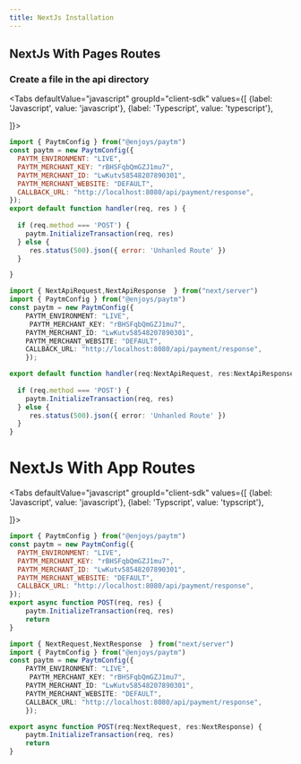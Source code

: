 ```yaml
---
title: NextJs Installation
---
```



## NextJs With Pages Routes

### Create a file in the api directory
<Tabs
  defaultValue="javascript"
  groupId="client-sdk"
  values={[
    {label: 'Javascript', value: 'javascript'},
    {label: 'Typescript', value: 'typescript'},
    
  ]}>
  <TabItem value="javascript">

```javascript title="/api/payment/route.js"
import { PaytmConfig } from("@enjoys/paytm")
const paytm = new PaytmConfig({
  PAYTM_ENVIRONMENT: "LIVE",
  PAYTM_MERCHANT_KEY: "rBHSFqbQmGZJ1mu7",
  PAYTM_MERCHANT_ID: "LwKutv58548207890301",
  PAYTM_MERCHANT_WEBSITE: "DEFAULT",
  CALLBACK_URL: "http://localhost:8080/api/payment/response",
});
export default function handler(req, res ) {
   
  if (req.method === 'POST') {
    paytm.InitializeTransaction(req, res)
  } else {
     res.status(500).json({ error: 'Unhanled Route' })
  }

}
```

  </TabItem>
  <TabItem value="typescript">

```typescript title="/api/payment/route.tsx"
import { NextApiRequest,NextApiResponse  } from("next/server")
import { PaytmConfig } from("@enjoys/paytm")
const paytm = new PaytmConfig({
    PAYTM_ENVIRONMENT: "LIVE",
     PAYTM_MERCHANT_KEY: "rBHSFqbQmGZJ1mu7",
    PAYTM_MERCHANT_ID: "LwKutv58548207890301",
    PAYTM_MERCHANT_WEBSITE: "DEFAULT",
    CALLBACK_URL: "http://localhost:8080/api/payment/response",
    });

export default function handler(req:NextApiRequest, res:NextApiResponse ) {
   
  if (req.method === 'POST') {
    paytm.InitializeTransaction(req, res)
  } else {
     res.status(500).json({ error: 'Unhanled Route' })
  }
}
```
  </TabItem>
  </Tabs>

# NextJs With App Routes
<Tabs
  defaultValue="javascript"
  groupId="client-sdk"
  values={[
    {label: 'Javascript', value: 'javascript'},
    {label: 'Typscript', value: 'typscript'},
    
  ]}>
  <TabItem value="javascript">

```javascript title="/api/payment/route.js"
import { PaytmConfig } from("@enjoys/paytm")
const paytm = new PaytmConfig({
  PAYTM_ENVIRONMENT: "LIVE",
  PAYTM_MERCHANT_KEY: "rBHSFqbQmGZJ1mu7",
  PAYTM_MERCHANT_ID: "LwKutv58548207890301",
  PAYTM_MERCHANT_WEBSITE: "DEFAULT",
  CALLBACK_URL: "http://localhost:8080/api/payment/response",
});
export async function POST(req, res) { 
    paytm.InitializeTransaction(req, res)
    return
}
```

  </TabItem>
  <TabItem value="typescript">

```typescript title="/api/payment/route.tsx"
import { NextRequest,NextResponse  } from("next/server")
import { PaytmConfig } from("@enjoys/paytm")
const paytm = new PaytmConfig({
    PAYTM_ENVIRONMENT: "LIVE",
     PAYTM_MERCHANT_KEY: "rBHSFqbQmGZJ1mu7",
    PAYTM_MERCHANT_ID: "LwKutv58548207890301",
    PAYTM_MERCHANT_WEBSITE: "DEFAULT",
    CALLBACK_URL: "http://localhost:8080/api/payment/response",
    });

export async function POST(req:NextRequest, res:NextResponse) { 
    paytm.InitializeTransaction(req, res)
    return
}
```
  </TabItem>
  </Tabs>
